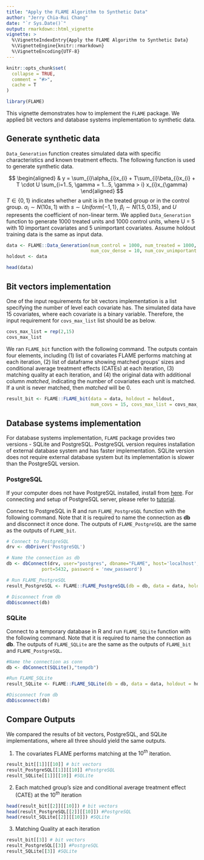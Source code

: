 ```yaml
---
title: "Apply the FLAME Algorithm to Synthetic Data"
author: "Jerry Chia-Rui Chang"
date: "`r Sys.Date()`"
output: rmarkdown::html_vignette
vignette: >
  %\VignetteIndexEntry{Apply the FLAME Algorithm to Synthetic Data}
  %\VignetteEngine{knitr::rmarkdown}
  %\VignetteEncoding{UTF-8}
---
```


```r
knitr::opts_chunk$set(
  collapse = TRUE,
  comment = "#>",
  cache = T
)

library(FLAME)
```

This vignette demonstrates how to implement the `FLAME` package. We applied bit vectors and database systems implementation to synthetic data.  

## Generate synthetic data

`Data_Generation` function creates simulated data with specific characteristics and known treatment effects. The following function is used to generate synthetic data.  

\newline

$$
\begin{aligned}
& y = \sum_{i}\alpha_{i}x_{i} + T\sum_{i}\beta_{i}x_{i} + T \cdot U \sum_{i=1..5, \gamma = 1...5, \gamma > i} x_{i}x_{\gamma}
\end{aligned}
$$
$T \in \{0,1\}$ indicates whether a unit is in the treated group or in the control group. $\alpha_{i} \sim N(10s, 1)$ with $s \sim Uniform\{-1,1\}$, $\beta_{i} \sim N(1.5,0.15)$, and $U$ represents the coefficient of non-linear term. We applied `Data_Generation` function to generate 1000 treated units and 1000 control units, where U = 5 with 10 important covariates and 5 unimportant covariates. Assume holdout training data is the same as input data.  
```r
data <- FLAME::Data_Generation(num_control = 1000, num_treated = 1000,
                               num_cov_dense = 10, num_cov_unimportant = 5, U = 5)
holdout <- data 

head(data)
```

## Bit vectors implementation

One of the input requirements for bit vectors implementation is a list specifying the number of level each covariate has. The simulated data have 15 covariates, where each covariate is a binary variable. Therefore, the input requirement for `covs_max_list` list should be as below.  
```r
covs_max_list = rep(2,15)
covs_max_list
```
\newline  

We ran `FLAME_bit` function with the following command. The outputs contain four elements, including (1) list of covariates FLAME performs matching at each iteration, (2) list of dataframe showing matched groups' sizes and conditional average treatment effects (CATEs) at each iteration, (3) matching quality at each iteration, and (4) the original data with additional column *matched*, indicating the number of covariates each unit is matched. If a unit is never matched, then *matched* will be 0.
```r
result_bit <- FLAME::FLAME_bit(data = data, holdout = holdout, 
                               num_covs = 15, covs_max_list = covs_max_list)
```

## Database systems implementation 

For database systems implementation, `FLAME` package provides two versions - SQLite and PostgreSQL. PostgreSQL version requires installation of external database system and has faster implementation. SQLite version does not require external database system but its implementation is slower than the PostgreSQL version.  

### PostgreSQL

If your computer does not have PostgreSQL installed, install from [here](https://www.postgresql.org/download/). For connecting and setup of PostgreSQL server, please refer to [tutorial](http://www.postgresqltutorial.com/connect-to-postgresql-database/).  

\newline

Connect to PostgreSQL in R and run `FLAME_PostgreSQL` function with the following command. Note that it is required to name the connection as **db** and disconnect it once done. The outputs of `FLAME_PostgreSQL` are the same as the outputs of `FLAME_bit`. 
```r
# Connect to PostgreSQL
drv <- dbDriver('PostgreSQL')

# Name the connection as db
db <- dbConnect(drv, user="postgres", dbname="FLAME", host='localhost',
             port=5432, password = 'new_password')

# Run FLAME_PostgreSQL 
result_PostgreSQL <- FLAME::FLAME_PostgreSQL(db = db, data = data, holdout = holdout, num_covs = 15)

# Disconnect from db
dbDisconnect(db)
```


### SQLite

Connect to a temporary database in R and run `FLAME_SQLite` function with the following command. Note that it is required to name the connection as **db**. The outputs of `FLAME_SQLite` are the same as the outputs of `FLAME_bit` and `FLAME_PostgreSQL`.
```r
#Name the connection as conn
db <- dbConnect(SQLite(),"tempdb") 

#Run FLAME_SQLite
result_SQLite <- FLAME::FLAME_SQLite(db = db, data = data, holdout = holdout, num_covs = 15)

#Disconnect from db
dbDisconnect(db)
```

## Compare Outputs

We compared the results of bit vectors, PostgreSQL, and SQLite implementations, where all three should yield the same outputs.

(1) The covariates FLAME performs matching at the $10^{th}$ iteration.
```r
result_bit[[1]][[10]] # bit vectors
result_PostgreSQL[[1]][[10]] #PostgreSQL
result_SQLite[[1]][[10]] #SQLite
```

(2) Each matched group's size and conditional average treatment effect (CATE) at the $10^{th}$ iteration
```r
head(result_bit[[2]][[10]]) # bit vectors
head(result_PostgreSQL[[2]][[10]]) #PostgreSQL
head(result_SQLite[[2]][[10]]) #SQLite
```

(3) Matching Quality at each iteration
```r
result_bit[[3]] # bit vectors
result_PostgreSQL[[3]] #PostgreSQL
result_SQLite[[3]] #SQLite
```
